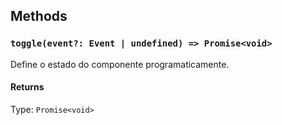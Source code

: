 
<Meta title='Components/Core (Revisado: abril 2022)/Agrupador (Button Cluster)/Complementar' />

## Methods

### `toggle(event?: Event | undefined) => Promise<void>`

Define o estado do componente programaticamente.

#### Returns

Type: `Promise<void>`
